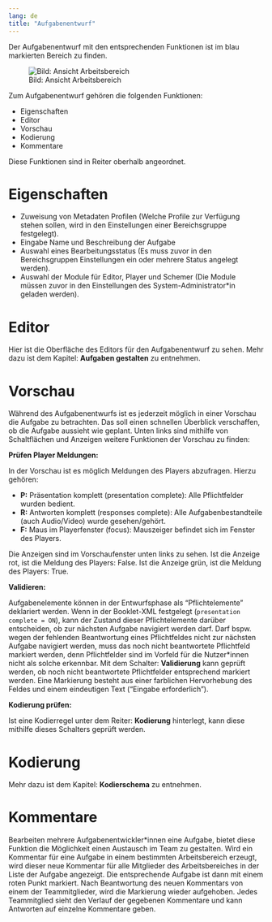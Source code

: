 ```yaml
---
lang: de
title: "Aufgabenentwurf"
---
```


Der Aufgabenentwurf mit den entsprechenden Funktionen ist im blau markierten Bereich zu finden.

![Bild: Ansicht Arbeitsbereich](Ansicht_Arbeitsbereich.png)

Zum Aufgabenentwurf gehören die folgenden Funktionen:

* Eigenschaften
* Editor
* Vorschau
* Kodierung
* Kommentare

Diese Funktionen sind in Reiter oberhalb angeordnet.

# Eigenschaften

* Zuweisung von Metadaten Profilen (Welche Profile zur Verfügung stehen sollen, wird in den Einstellungen einer Bereichsgruppe festgelegt).
* Eingabe Name und Beschreibung der Aufgabe
* Auswahl eines Bearbeitungsstatus (Es muss zuvor in den Bereichsgruppen Einstellungen ein oder mehrere Status angelegt werden).
* Auswahl der Module für Editor, Player und Schemer (Die Module müssen zuvor in den Einstellungen des System-Administrator\*in geladen werden).

# Editor

Hier ist die Oberfläche des Editors für den Aufgabenentwurf zu sehen. Mehr dazu ist dem Kapitel: **Aufgaben gestalten** zu entnehmen.

# Vorschau

Während des Aufgabenentwurfs ist es jederzeit möglich in einer Vorschau die Aufgabe zu betrachten. Das soll einen schnellen Überblick verschaffen, ob die Aufgabe aussieht wie geplant. Unten links sind mithilfe von Schaltflächen und Anzeigen weitere Funktionen der Vorschau zu finden:

**Prüfen Player Meldungen:**

In der Vorschau ist es möglich Meldungen des Players abzufragen. Hierzu gehören:

* **P:** Präsentation komplett (presentation complete): Alle Pflichtfelder wurden bedient.
* **R:** Antworten komplett (responses complete): Alle Aufgabenbestandteile (auch Audio/Video) wurde gesehen/gehört.
* **F:** Maus im Playerfenster (focus): Mauszeiger befindet sich im Fenster des Players.

Die Anzeigen sind im Vorschaufenster unten links zu sehen. Ist die Anzeige rot, ist die Meldung des Players: False.
Ist die Anzeige grün, ist die Meldung des Players: True.

**Validieren:**

Aufgabenelemente können in der Entwurfsphase als "Pflichtelemente" deklariert werden. Wenn in der Booklet-XML festgelegt (`presentation complete = ON`), kann der Zustand dieser Pflichtelemente darüber entscheiden, ob zur nächsten Aufgabe navigiert werden darf. Darf bspw. wegen der fehlenden Beantwortung eines Pflichtfeldes nicht zur nächsten Aufgabe navigiert werden, muss das noch nicht beantwortete Pflichtfeld markiert werden, denn Pflichtfelder sind im Vorfeld für die Nutzer\*innen nicht als solche erkennbar. Mit dem Schalter: **Validierung** kann geprüft werden, ob noch nicht beantwortete Pflichtfelder entsprechend markiert werden. Eine Markierung besteht aus einer farblichen Hervorhebung des Feldes und einem eindeutigen Text ("Eingabe erforderlich").

**Kodierung prüfen:**

Ist eine Kodierregel unter dem Reiter: **Kodierung** hinterlegt, kann diese mithilfe dieses Schalters geprüft werden. 

# Kodierung

Mehr dazu ist dem Kapitel: **Kodierschema** zu entnehmen.

# Kommentare

Bearbeiten mehrere Aufgabenentwickler\*innen eine Aufgabe, bietet diese Funktion die Möglichkeit einen Austausch im Team zu gestalten. Wird ein Kommentar für eine Aufgabe in einem bestimmten Arbeitsbereich erzeugt, wird dieser neue Kommentar für alle Mitglieder des Arbeitsbereiches in der Liste der Aufgabe angezeigt. Die entsprechende Aufgabe ist dann mit einem roten Punkt markiert. Nach Beantwortung des neuen Kommentars von einem der Teammitglieder, wird die Markierung wieder aufgehoben. Jedes Teammitglied sieht den Verlauf der gegebenen Kommentare und kann Antworten auf einzelne Kommentare geben.